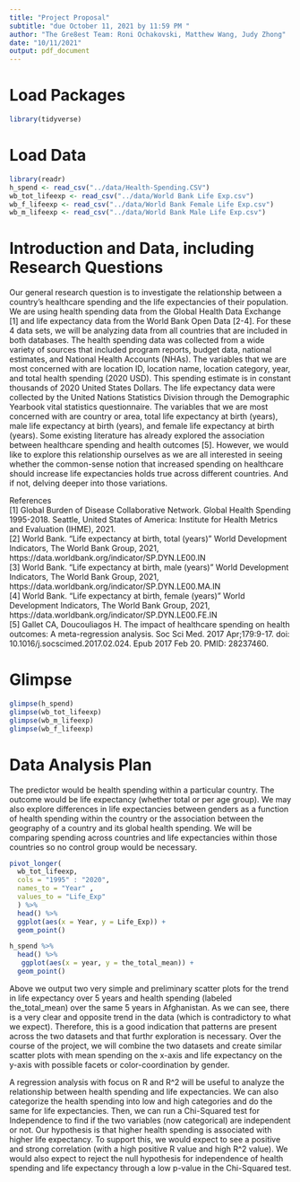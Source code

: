 ```yaml
---
title: "Project Proposal"
subtitle: "due October 11, 2021 by 11:59 PM "
author: "The Gre8est Team: Roni Ochakovski, Matthew Wang, Judy Zhong"
date: "10/11/2021"
output: pdf_document
---
```


# Load Packages

```r
library(tidyverse) 
``` 

# Load Data
```r
library(readr)
h_spend <- read_csv("../data/Health-Spending.CSV")
wb_tot_lifeexp <- read_csv("../data/World Bank Life Exp.csv")
wb_f_lifeexp <- read_csv("../data/World Bank Female Life Exp.csv")
wb_m_lifeexp <- read_csv("../data/World Bank Male Life Exp.csv")
```

# Introduction and Data, including Research Questions

Our general research question is to investigate the relationship between a country’s healthcare spending and the life expectancies of their population. We are using health spending data from the Global Health Data Exchange [1] and life expectancy data from the World Bank Open Data [2-4]. For these 4 data sets, we will be analyzing data from all countries that are included in both databases. The health spending data was collected from a wide variety of sources that included program reports, budget data, national estimates, and National Health Accounts (NHAs). The variables that we are most concerned with are location ID, location name, location category, year, and total health spending (2020 USD). This spending estimate is in constant thousands of 2020 United States Dollars. The life expectancy data were collected by the United Nations Statistics Division through the Demographic Yearbook vital statistics questionnaire. The variables that we are most concerned with are country or area, total life expectancy at birth (years), male life expectancy at birth (years), and female life expectancy at birth (years). Some existing literature has already explored the association between healthcare spending and health outcomes [5]. However, we would like to explore this relationship ourselves as we are all interested in seeing whether the common-sense notion that increased spending on healthcare should increase life expectancies holds true across different countries. And if not, delving deeper into those variations.

References \
[1] Global Burden of Disease Collaborative Network. Global Health Spending 1995-2018. Seattle, United States of America: Institute for Health Metrics and Evaluation (IHME), 2021. \
[2] World Bank. "Life expectancy at birth, total (years)" World Development Indicators, The World Bank Group, 2021, https://data.worldbank.org/indicator/SP.DYN.LE00.IN \
[3] World Bank. "Life expectancy at birth, male (years)" World Development Indicators, The World Bank Group, 2021, https://data.worldbank.org/indicator/SP.DYN.LE00.MA.IN \
[4] World Bank. "Life expectancy at birth, female (years)" World Development Indicators, The World Bank Group, 2021, https://data.worldbank.org/indicator/SP.DYN.LE00.FE.IN \
[5] Gallet CA, Doucouliagos H. The impact of healthcare spending on health outcomes: A meta-regression analysis. Soc Sci Med. 2017 Apr;179:9-17. doi: 10.1016/j.socscimed.2017.02.024. Epub 2017 Feb 20. PMID: 28237460.

# Glimpse
```r
glimpse(h_spend)
glimpse(wb_tot_lifeexp)
glimpse(wb_m_lifeexp)
glimpse(wb_f_lifeexp)
```
# Data Analysis Plan
The predictor would be health spending within a particular country. The outcome would be life expectancy (whether total or per age group). We may also explore differences in life expectancies between genders as a function of health spending within the country or the association between the geography of a country and its global health spending. We will be comparing spending across countries and life expectancies within those countries so no control group would be necessary. 

```r
  
pivot_longer(
  wb_tot_lifeexp, 
  cols = "1995" : "2020",
  names_to = "Year" ,
  values_to = "Life_Exp"
  ) %>%
  head() %>%
  ggplot(aes(x = Year, y = Life_Exp)) +
  geom_point()

h_spend %>%
  head() %>%
   ggplot(aes(x = year, y = the_total_mean)) +
  geom_point()
```
Above we output two very simple and preliminary scatter plots for the trend in life expectancy over 5 years and health spending (labeled the_total_mean) over the same 5 years in Afghanistan. As we can see, there is a very clear and opposite trend in the data (which is contradictory to what we expect). Therefore, this is a good indication that patterns are present across the two datasets and that furthr exploration is necessary. Over the course of the project, we will combine the two datasets and create similar scatter plots with mean spending on the x-axis and life expectancy on the y-axis with possible facets or color-coordination by gender. 

A regression analysis with focus on R and R^2 will be useful to analyze the relationship between health spending and life expectancies. We can also categorize the health spending into low and high categories and do the same for life expectancies. Then, we can run a Chi-Squared test for Independence to find if the two variables (now categorical) are independent or not. Our hypothesis is that higher health spending is associated with higher life expectancy. To support this, we would expect to see a positive and strong correlation (with a high positive R value and high R^2 value). We would also expect to reject the null hypothesis for independence of health spending and life expectancy through a low p-value in the Chi-Squared test. 
